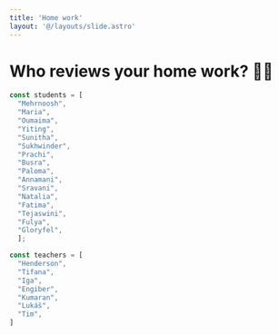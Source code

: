 ```yaml
---
title: 'Home work'
layout: '@/layouts/slide.astro'
---
```


# Who reviews your home work? 🧛‍♀️

```javascript
const students = [  
  "Mehrnoosh",
  "Maria",
  "Oumaima",
  "Yiting",
  "Sunitha",
  "Sukhwinder",
  "Prachi",
  "Busra",
  "Paloma",
  "Annamani",
  "Sravani",
  "Natalia",
  "Fatima",
  "Tejaswini",
  "Fulya",
  "Gloryfel",
  ];

const teachers = [
  "Henderson",
  "Tifana", 
  "Iga", 
  "Engiber", 
  "Kumaran", 
  "Lukáš", 
  "Tim", 
]
```
